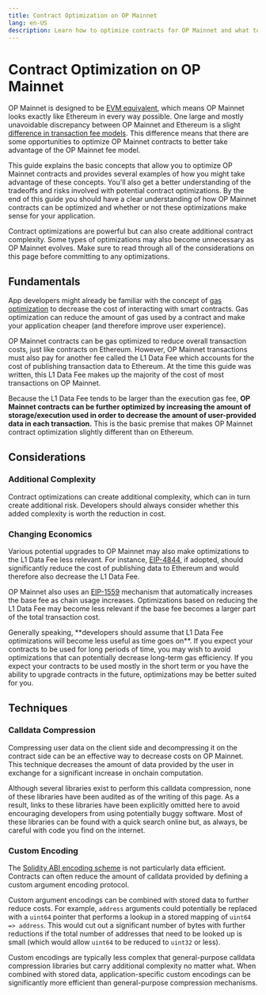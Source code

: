 ```yaml
---
title: Contract Optimization on OP Mainnet
lang: en-US
description: Learn how to optimize contracts for OP Mainnet and what to look out for when you do so.
---
```



# Contract Optimization on OP Mainnet

OP Mainnet is designed to be [EVM equivalent](https://medium.com/ethereum-optimism/introducing-evm-equivalence-5c2021deb306), which means OP Mainnet looks exactly like Ethereum in every way possible.
One large and mostly unavoidable discrepancy between OP Mainnet and Ethereum is a slight [difference in transaction fee models](/stack/transactions/fees).
This difference means that there are some opportunities to optimize OP Mainnet contracts to better take advantage of the OP Mainnet fee model.

This guide explains the basic concepts that allow you to optimize OP Mainnet contracts and provides several examples of how you might take advantage of these concepts.
You'll also get a better understanding of the tradeoffs and risks involved with potential contract optimizations.
By the end of this guide you should have a clear understanding of how OP Mainnet contracts can be optimized and whether or not these optimizations make sense for your application.

<Callout>
Contract optimizations are powerful but can also create additional contract complexity.
Some types of optimizations may also become unnecessary as OP Mainnet evolves.
Make sure to read through all of the considerations on this page before committing to any optimizations.
</Callout>

## Fundamentals

App developers might already be familiar with the concept of [gas optimization](https://www.alchemy.com/overviews/solidity-gas-optimization) to decrease the cost of interacting with smart contracts.
Gas optimization can reduce the amount of gas used by a contract and make your application cheaper (and therefore improve user experience).

OP Mainnet contracts can be gas optimized to reduce overall transaction costs, just like contracts on Ethereum.
However, OP Mainnet transactions must also pay for another fee called the L1 Data Fee which accounts for the cost of publishing transaction data to Ethereum.
At the time this guide was written, this L1 Data Fee makes up the majority of the cost of most transactions on OP Mainnet.

Because the L1 Data Fee tends to be larger than the execution gas fee, **OP Mainnet contracts can be further optimized by increasing the amount of storage/execution used in order to decrease the amount of user-provided data in each transaction.**
This is the basic premise that makes OP Mainnet contract optimization slightly different than on Ethereum.

## Considerations

### Additional Complexity

Contract optimizations can create additional complexity, which can in turn create additional risk.
Developers should always consider whether this added complexity is worth the reduction in cost.

### Changing Economics

Various potential upgrades to OP Mainnet may also make optimizations to the L1 Data Fee less relevant.
For instance, [EIP-4844](https://www.eip4844.com/), if adopted, should significantly reduce the cost of publishing data to Ethereum and would therefore also decrease the L1 Data Fee.

OP Mainnet also uses an [EIP-1559](https://github.com/ethereum/EIPs/blob/master/EIPS/eip-1559.md) mechanism that automatically increases the base fee as chain usage increases.
Optimizations based on reducing the L1 Data Fee may become less relevant if the base fee becomes a larger part of the total transaction cost.

<Callout>
Generally speaking, **developers should assume that L1 Data Fee optimizations will become less useful as time goes on**.
If you expect your contracts to be used for long periods of time, you may wish to avoid optimizations that can potentially decrease long-term gas efficiency.
If you expect your contracts to be used mostly in the short term or you have the ability to upgrade contracts in the future, optimizations may be better suited for you.
</Callout>

## Techniques

### Calldata Compression

Compressing user data on the client side and decompressing it on the contract side can be an effective way to decrease costs on OP Mainnet.
This technique decreases the amount of data provided by the user in exchange for a significant increase in onchain computation.

Although several libraries exist to perform this calldata compression, none of these libraries have been audited as of the writing of this page.
As a result, links to these libraries have been explicitly omitted here to avoid encouraging developers from using potentially buggy software.
Most of these libraries can be found with a quick search online but, as always, be careful with code you find on the internet.

### Custom Encoding

The [Solidity ABI encoding scheme](https://docs.soliditylang.org/en/v0.8.23/abi-spec.html#argument-encoding) is not particularly data efficient.
Contracts can often reduce the amount of calldata provided by defining a custom argument encoding protocol.

Custom argument encodings can be combined with stored data to further reduce costs.
For example, `address` arguments could potentially be replaced with a `uint64` pointer that performs a lookup in a stored mapping of `uint64 => address`.
This would cut out a significant number of bytes with further reductions if the total number of addresses that need to be looked up is small (which would allow `uint64` to be reduced to `uint32` or less).

Custom encodings are typically less complex that general-purpose calldata compression libraries but carry additional complexity no matter what.
When combined with stored data, application-specific custom encodings can be significantly more efficient than general-purpose compression mechanisms.
